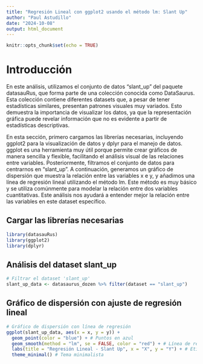 ```yaml
---
title: "Regresión Lineal con ggplot2 usando el método lm: Slant Up"
author: "Paul Astudillo"
date: "2024-10-08"
output: html_document
---
```


```r
knitr::opts_chunk$set(echo = TRUE)
```


# Introducción
En este análisis, utilizamos el conjunto de datos "slant_up" del paquete datasauRus, que forma parte de una colección conocida como DataSaurus. Esta colección contiene diferentes datasets que, a pesar de tener estadísticas similares, presentan patrones visuales muy variados. Esto demuestra la importancia de visualizar los datos, ya que la representación gráfica puede revelar información que no es evidente a partir de estadísticas descriptivas.

En esta sección, primero cargamos las librerías necesarias, incluyendo ggplot2 para la visualización de datos y dplyr para el manejo de datos. ggplot es una herramienta muy útil porque permite crear gráficos de manera sencilla y flexible, facilitando el análisis visual de las relaciones entre variables. Posteriormente, filtramos el conjunto de datos para centrarnos en "slant_up". A continuación, generamos un gráfico de dispersión que muestra la relación entre las variables x e y, y añadimos una línea de regresión lineal utilizando el método lm. Este método es muy básico y se utiliza comúnmente para modelar la relación entre dos variables cuantitativas. Este análisis nos ayudará a entender mejor la relación entre las variables en este dataset específico.


## Cargar las librerías necesarias

```r
library(datasauRus)
library(ggplot2)
library(dplyr)
```

##  Análisis del dataset slant_up

```r
# Filtrar el dataset 'slant_up'
slant_up_data <- datasaurus_dozen %>% filter(dataset == "slant_up")
```

## Gráfico de dispersión con ajuste de regresión lineal
```r
# Gráfico de dispersión con línea de regresión
ggplot(slant_up_data, aes(x = x, y = y)) +
  geom_point(color = "blue") + # Puntos en azul
  geom_smooth(method = "lm", se = FALSE, color = "red") + # Línea de regresión en rojo
  labs(title = "Regresión Lineal - Slant Up", x = "X", y = "Y") + # Etiquetas del gráfico
  theme_minimal() # Tema minimalista

```


